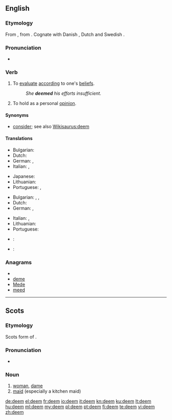 ==English==

===Etymology===
From {{etyl|ang|en}} {{term|deman|dēman|lang=ang}}, from {{proto|Germanic|dōmijanan|lang=en}}.  Cognate with Danish {{term|dømme|lang=da}}, Dutch {{term|doemen|lang=nl}} and Swedish {{term|döma|lang=sv}}.

===Pronunciation===
* {{IPA|/diːm/}}
*: {{rhymes|iːm}}

===Verb===
{{en-verb}}

# To [[evaluate]] [[according]] to one's [[belief]]s.
#: ''She '''deemed''' his efforts insufficient.''
# To hold as a personal [[opinion]].

====Synonyms====
* [[consider]]; see also [[Wikisaurus:deem]]

====Translations====
{{trans-top|to evaluate according to one's beliefs}}
* Bulgarian: {{t|bg|смятам|tr=smjátam}}
* Dutch: {{t+|nl|beschouwen}}
* German: {{t+|de|halten}}, {{t+|de|erachten}}
* Italian: {{t+|it|considerare}}, {{t+|it|valutare}}
{{trans-mid}}
* Japanese: {{t|ja|見なす|tr=minasu}}
* Lithuanian: {{t+|lt|manyti|xs=Lithuanian}}
* Portuguese: {{t+|pt|considerar}}, {{t+|pt|estimar}}
{{trans-bottom}}

{{trans-top|to hold as a personal opinion}}
* Bulgarian: {{t|bg|смятам|tr=smjátam}}, {{t|bg|считам|tr=sčítam}}, {{t|bg|мисля|tr=míslja}}
* Dutch: {{t+|nl|vinden}}
* German: {{t+|de|erachten}}, {{t+|de|ansehen}}
{{trans-mid}}
* Italian: {{t+|it|considerare}}, {{t+|it|ritenere}}
* Lithuanian: {{t+|lt|manyti|xs=Lithuanian}}
* Portuguese: {{t+|pt|considerar}}
{{trans-bottom}}

{{checktrans-top}}
* {{ttbc|ia}}: {{t-|ia|estimar|xs=Interlingua}}
{{trans-mid}}
* {{ttbc|es}}: {{t+|es|estimar}}
{{trans-bottom}}

===Anagrams===
* {{alphagram|deem}}
* [[deme#English|deme]]
* [[Mede#English|Mede]]
* [[meed#English|meed]]

----

==Scots==

===Etymology===
Scots form of {{etyl|en|sco}} {{term|dame|lang=ang}}.

===Pronunciation===
* {{IPA|/dim/|lang=sco}}

===Noun===
{{sco-noun}}

# [[woman]], [[dame]]
# [[maid]] (especially a kitchen maid)

[[de:deem]]
[[el:deem]]
[[fr:deem]]
[[io:deem]]
[[it:deem]]
[[kn:deem]]
[[ku:deem]]
[[lt:deem]]
[[hu:deem]]
[[ml:deem]]
[[my:deem]]
[[pl:deem]]
[[pt:deem]]
[[fi:deem]]
[[te:deem]]
[[vi:deem]]
[[zh:deem]]